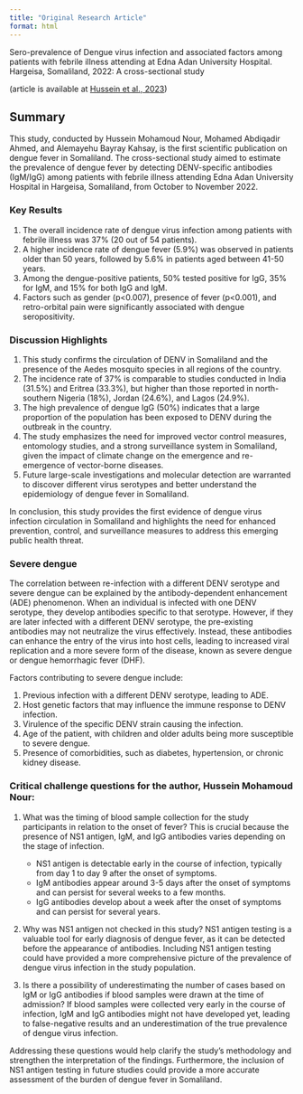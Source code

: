 ```yaml
---
title: "Original Research Article"
format: html
---
```

Sero-prevalence of Dengue virus infection and associated factors among patients with febrile illness attending at Edna Adan University Hospital. Hargeisa, Somaliland, 2022: A cross-sectional study

(article is available at <a href="https://www.longdom.org/open-access/seroprevalence-of-dengue-virus-infection-and-associated-factors-among-patients-with-febrile-illness-attending-at-edna-adan-univers-101897.html" target="_blank">Hussein et al., 2023</a>)

## Summary

This study, conducted by Hussein Mohamoud Nour, Mohamed Abdiqadir Ahmed, and Alemayehu Bayray Kahsay, is the first scientific publication on dengue fever in Somaliland. The cross-sectional study aimed to estimate the prevalence of dengue fever by detecting DENV-specific antibodies (IgM/IgG) among patients with febrile illness attending Edna Adan University Hospital in Hargeisa, Somaliland, from October to November 2022.

### Key Results

1. The overall incidence rate of dengue virus infection among patients with febrile illness was 37% (20 out of 54 patients).
2. A higher incidence rate of dengue fever (5.9%) was observed in patients older than 50 years, followed by 5.6% in patients aged between 41-50 years.
3. Among the dengue-positive patients, 50% tested positive for IgG, 35% for IgM, and 15% for both IgG and IgM.
4. Factors such as gender (p<0.007), presence of fever (p<0.001), and retro-orbital pain were significantly associated with dengue seropositivity.

### Discussion Highlights

1. This study confirms the circulation of DENV in Somaliland and the presence of the Aedes mosquito species in all regions of the country.
2. The incidence rate of 37% is comparable to studies conducted in India (31.5%) and Eritrea (33.3%), but higher than those reported in north-southern Nigeria (18%), Jordan (24.6%), and Lagos (24.9%).
3. The high prevalence of dengue IgG (50%) indicates that a large proportion of the population has been exposed to DENV during the outbreak in the country.
4. The study emphasizes the need for improved vector control measures, entomology studies, and a strong surveillance system in Somaliland, given the impact of climate change on the emergence and re-emergence of vector-borne diseases.
5. Future large-scale investigations and molecular detection are warranted to discover different virus serotypes and better understand the epidemiology of dengue fever in Somaliland.

In conclusion, this study provides the first evidence of dengue virus infection circulation in Somaliland and highlights the need for enhanced prevention, control, and surveillance measures to address this emerging public health threat.

### Severe dengue

The correlation between re-infection with a different DENV serotype and severe dengue can be explained by the antibody-dependent enhancement (ADE) phenomenon. When an individual is infected with one DENV serotype, they develop antibodies specific to that serotype. However, if they are later infected with a different DENV serotype, the pre-existing antibodies may not neutralize the virus effectively. Instead, these antibodies can enhance the entry of the virus into host cells, leading to increased viral replication and a more severe form of the disease, known as severe dengue or dengue hemorrhagic fever (DHF).

Factors contributing to severe dengue include:

1. Previous infection with a different DENV serotype, leading to ADE.
2. Host genetic factors that may influence the immune response to DENV infection.
3. Virulence of the specific DENV strain causing the infection.
4. Age of the patient, with children and older adults being more susceptible to severe dengue.
5. Presence of comorbidities, such as diabetes, hypertension, or chronic kidney disease.


### Critical challenge questions for the author, Hussein Mohamoud Nour:

1. What was the timing of blood sample collection for the study participants in relation to the onset of fever? This is crucial because the presence of NS1 antigen, IgM, and IgG antibodies varies depending on the stage of infection.
   - NS1 antigen is detectable early in the course of infection, typically from day 1 to day 9 after the onset of symptoms.
   - IgM antibodies appear around 3-5 days after the onset of symptoms and can persist for several weeks to a few months.
   - IgG antibodies develop about a week after the onset of symptoms and can persist for several years.

2. Why was NS1 antigen not checked in this study? NS1 antigen testing is a valuable tool for early diagnosis of dengue fever, as it can be detected before the appearance of antibodies. Including NS1 antigen testing could have provided a more comprehensive picture of the prevalence of dengue virus infection in the study population.

3. Is there a possibility of underestimating the number of cases based on IgM or IgG antibodies if blood samples were drawn at the time of admission? If blood samples were collected very early in the course of infection, IgM and IgG antibodies might not have developed yet, leading to false-negative results and an underestimation of the true prevalence of dengue virus infection.

Addressing these questions would help clarify the study's methodology and strengthen the interpretation of the findings. Furthermore, the inclusion of NS1 antigen testing in future studies could provide a more accurate assessment of the burden of dengue fever in Somaliland.


